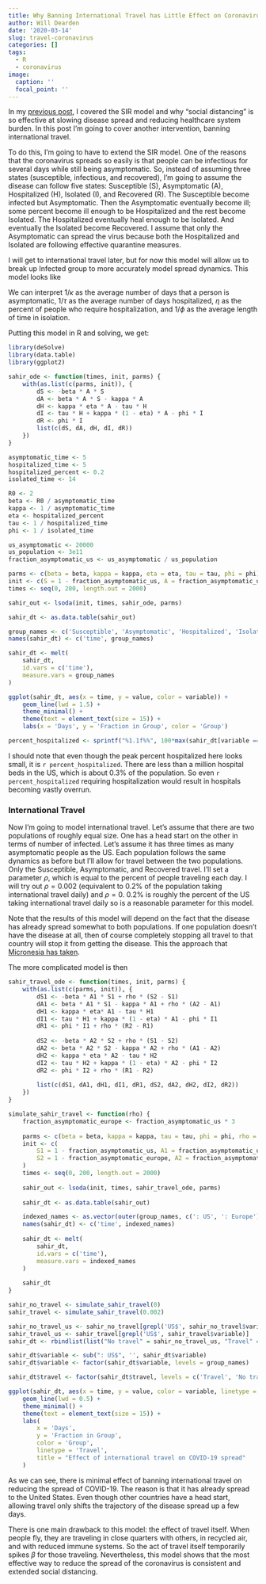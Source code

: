 ```yaml
---
title: Why Banning International Travel has Little Effect on Coronavirus Spread
author: Will Dearden
date: '2020-03-14'
slug: travel-coronavirus
categories: []
tags:
  - R
  - coronavirus
image:
  caption: ''
  focal_point: ''
---
```


In my [previous post](/flattening-the-curve/), I covered the SIR model and why "social distancing" is so effective at slowing disease spread and reducing healthcare system burden. In this post I'm going to cover another intervention, banning international travel.

To do this, I'm going to have to extend the SIR model. One of the reasons that the coronavirus spreads so easily is that people can be infectious for several days while still being asymptomatic. So, instead of assuming three states (susceptible, infectious, and recovered), I'm going to assume the disease can follow five states: Susceptible (S), Asymptomatic (A), Hospitalized (H), Isolated (I), and Recovered (R). The Susceptible become infected but Asymptomatic. Then the Asymptomatic eventually become ill; some percent become ill enough to be Hospitalized and the rest become Isolated. The Hospitalized eventually heal enough to be Isolated. And eventually the Isolated become Recovered. I assume that only the Asymptomatic can spread the virus because both the Hospitalized and Isolated are following effective quarantine measures.

I will get to international travel later, but for now this model will allow us to break up Infected group to more accurately model spread dynamics. This model looks like

\begin{align*} 
\frac{dS}{dt} &= -\beta A S \\
\frac{dA}{dt} &= \beta A S - \kappa A \\
\frac{dH}{dt} &= \kappa \eta A - \tau H \\
\frac{dI}{dt} &= \tau H + \kappa (1 - \eta) A - \phi I \\
\frac{dR}{dt} &= \phi I
\end{align*}

We can interpret $1 / \kappa$ as the average number of days that a person is asymptomatic, $1 / \tau$ as the average number of days hospitalized, $\eta$ as the percent of people who require hospitalization, and $1 / \phi$ as the average length of time in isolation.

Putting this model in R and solving, we get:

```r
library(deSolve)
library(data.table)
library(ggplot2)

sahir_ode <- function(times, init, parms) {
    with(as.list(c(parms, init)), {
        dS <- -beta * A * S
        dA <- beta * A * S - kappa * A
        dH <- kappa * eta * A - tau * H
        dI <- tau * H + kappa * (1 - eta) * A - phi * I
        dR <- phi * I
        list(c(dS, dA, dH, dI, dR))
    })
}

asymptomatic_time <- 5
hospitalized_time <- 5
hospitalized_percent <- 0.2
isolated_time <- 14

R0 <- 2
beta <- R0 / asymptomatic_time
kappa <- 1 / asymptomatic_time
eta <- hospitalized_percent
tau <- 1 / hospitalized_time
phi <- 1 / isolated_time

us_asymptomatic <- 20000
us_population <- 3e11
fraction_asymptomatic_us <- us_asymptomatic / us_population

parms <- c(beta = beta, kappa = kappa, eta = eta, tau = tau, phi = phi)
init <- c(S = 1 - fraction_asymptomatic_us, A = fraction_asymptomatic_us, H = 0, I = 0, R = 0)
times <- seq(0, 200, length.out = 2000)

sahir_out <- lsoda(init, times, sahir_ode, parms)

sahir_dt <- as.data.table(sahir_out)

group_names <- c('Susceptible', 'Asymptomatic', 'Hospitalized', 'Isolated', 'Recovered')
names(sahir_dt) <- c('time', group_names)

sahir_dt <- melt(
    sahir_dt, 
    id.vars = c('time'), 
    measure.vars = group_names
)

ggplot(sahir_dt, aes(x = time, y = value, color = variable)) +
    geom_line(lwd = 1.5) +
    theme_minimal() +
    theme(text = element_text(size = 15)) +
    labs(x = 'Days', y = 'Fraction in Group', color = 'Group')
```

```r
percent_hospitalized <- sprintf("%1.1f%%", 100*max(sahir_dt[variable == "Hospitalized"]$value))
```

I should note that even though the peak percent hospitalized here looks small, it is `r percent_hospitalized`. There are less than a million hospital beds in the US, which is about 0.3% of the population. So even `r percent_hospitalized` requiring hospitalization would result in hospitals becoming vastly overrun.

### International Travel

Now I'm going to model international travel. Let's assume that there are two populations of roughly equal size. One has a head start on the other in terms of number of infected. Let's assume it has three times as many asymptomatic people as the US. Each population follows the same dynamics as before but I'll allow for travel between the two populations. Only the Susceptible, Asymptomatic, and Recovered travel. I'll set a parameter $\rho$, which is equal to the percent of people traveling each day. I will try out $\rho = 0.002$ (equivalent to 0.2% of the population taking international travel daily) and $\rho = 0$. 0.2% is roughly the percent of the US taking international travel daily so is a reasonable parameter for this model.

Note that the results of this model will depend on the fact that the disease has already spread somewhat to both populations. If one population doesn't have the disease at all, then of course completely stopping all travel to that country will stop it from getting the disease. This the approach that [Micronesia has taken](https://slate.com/technology/2020/03/micronesia-drastic-coronavirus-travel-ban.html).

The more complicated model is then

\begin{align*} 
\frac{dS_1}{dt} &= -\beta A_1 S_1 + \rho (S_2 - S_1) \\
\frac{dA_1}{dt} &= \beta A_1 S_1 - \kappa A_1 + \rho (A_2 - A_1) \\
\frac{dH_1}{dt} &= \kappa \eta A_1 - \tau H_1 \\
\frac{dI_1}{dt} &= \tau H_1 + \kappa (1 - \eta) A_1 - \phi I_1 \\
\frac{dR_1}{dt} &= \phi I_1  + \rho (R_2 - R_1)\\
\end{align*}

\begin{align*}
\frac{dS_2}{dt} &= -\beta A_2 S_2  + \rho (S_1 - S_2)\\
\frac{dA_2}{dt} &= \beta A_2 S_2 - \kappa A_2  + \rho (A_1 - A_2)\\
\frac{dH_2}{dt} &= \kappa \eta A_2 - \tau H_2 \\
\frac{dI_2}{dt} &= \tau H_2 + \kappa (1 - \eta) A_2 - \phi I_2 \\
\frac{dR_2}{dt} &= \phi I_2 + \rho (R_1 - R_2)
\end{align*}

```r

sahir_travel_ode <- function(times, init, parms) {
    with(as.list(c(parms, init)), {
        dS1 <- -beta * A1 * S1 + rho * (S2 - S1)
        dA1 <- beta * A1 * S1 - kappa * A1 + rho * (A2 - A1)
        dH1 <- kappa * eta* A1 - tau * H1
        dI1 <- tau * H1 + kappa * (1 - eta) * A1 - phi * I1
        dR1 <- phi * I1 + rho * (R2 - R1)
        
        dS2 <- -beta * A2 * S2 + rho * (S1 - S2)
        dA2 <- beta * A2 * S2 - kappa * A2 + rho * (A1 - A2)
        dH2 <- kappa * eta * A2 - tau * H2
        dI2 <- tau * H2 + kappa * (1 - eta) * A2 - phi * I2
        dR2 <- phi * I2 + rho * (R1 - R2)
        
        list(c(dS1, dA1, dH1, dI1, dR1, dS2, dA2, dH2, dI2, dR2))
    })
}

simulate_sahir_travel <- function(rho) {
    fraction_asymptomatic_europe <- fraction_asymptomatic_us * 3
    
    parms <- c(beta = beta, kappa = kappa, tau = tau, phi = phi, rho = rho)
    init <- c(
        S1 = 1 - fraction_asymptomatic_us, A1 = fraction_asymptomatic_us, H1 = 0, I1 = 0, R1 = 0,
        S2 = 1 - fraction_asymptomatic_europe, A2 = fraction_asymptomatic_europe, H2 = 0, I2 = 0, R2 = 0
    )
    times <- seq(0, 200, length.out = 2000)
    
    sahir_out <- lsoda(init, times, sahir_travel_ode, parms)
    
    sahir_dt <- as.data.table(sahir_out)

    indexed_names <- as.vector(outer(group_names, c(': US', ': Europe'), FUN = paste0))
    names(sahir_dt) <- c('time', indexed_names)
    
    sahir_dt <- melt(
        sahir_dt, 
        id.vars = c('time'), 
        measure.vars = indexed_names
    )
    
    sahir_dt
}

sahir_no_travel <- simulate_sahir_travel(0)
sahir_travel <- simulate_sahir_travel(0.002)

sahir_no_travel_us <- sahir_no_travel[grepl('US$', sahir_no_travel$variable)]
sahir_travel_us <- sahir_travel[grepl('US$', sahir_travel$variable)]
sahir_dt <- rbindlist(list("No travel" = sahir_no_travel_us, "Travel" = sahir_travel_us), idcol = "travel")

sahir_dt$variable <- sub(": US$", '', sahir_dt$variable)
sahir_dt$variable <- factor(sahir_dt$variable, levels = group_names)

sahir_dt$travel <- factor(sahir_dt$travel, levels = c('Travel', 'No travel'))

ggplot(sahir_dt, aes(x = time, y = value, color = variable, linetype = travel)) +
    geom_line(lwd = 0.5) + 
    theme_minimal() +
    theme(text = element_text(size = 15)) +
    labs(
        x = 'Days', 
        y = 'Fraction in Group', 
        color = 'Group', 
        linetype = 'Travel',
        title = "Effect of international travel on COVID-19 spread"
    )
```

As we can see, there is minimal effect of banning international travel on reducing the spread of COVID-19. The reason is that it has already spread to the United States. Even though other countries have a head start, allowing travel only shifts the trajectory of the disease spread up a few days.

There is one main drawback to this model: the effect of travel itself. When people fly, they are traveling in close quarters with others, in recycled air, and with reduced immune systems. So the act of travel itself temporarily spikes $\beta$ for those traveling. Nevertheless, this model shows that the most effective way to reduce the spread of the coronavirus is consistent and extended social distancing.